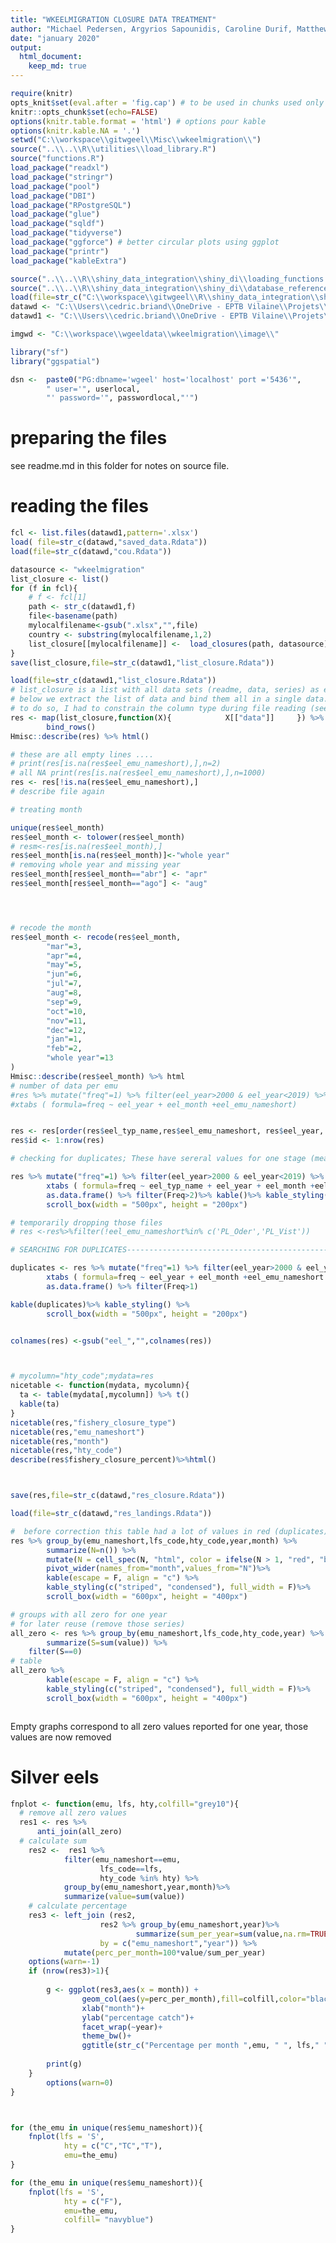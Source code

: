 ---
title: "WKEELMIGRATION CLOSURE DATA TREATMENT"
author: "Michael Pedersen, Argyrios Sapounidis, Caroline Durif, Matthew Gollock, Derek Evans, Cédric Briand"
date: "january 2020"
output: 
  html_document:
    keep_md: true
---

```{r launch, echo=FALSE, include=FALSE}
require(knitr)
opts_knit$set(eval.after = 'fig.cap') # to be used in chunks used only to plot pictures
knitr::opts_chunk$set(echo=FALSE)
options(knitr.table.format = 'html') # options pour kable
options(knitr.kable.NA = '.')
setwd("C:\\workspace\\gitwgeel\\Misc\\wkeelmigration\\")
source("..\\..\\R\\utilities\\load_library.R")
source("functions.R")
load_package("readxl")
load_package("stringr")
load_package("pool")
load_package("DBI")
load_package("RPostgreSQL")
load_package("glue")
load_package("sqldf")
load_package("tidyverse")
load_package("ggforce") # better circular plots using ggplot
load_package("printr")
load_package("kableExtra")

source("..\\..\\R\\shiny_data_integration\\shiny_di\\loading_functions.R")
source("..\\..\\R\\shiny_data_integration\\shiny_di\\database_reference.R") # extract_ref
load(file=str_c("C:\\workspace\\gitwgeel\\R\\shiny_data_integration\\shiny_di","\\common\\data\\init_data.Rdata"))  
datawd <- "C:\\Users\\cedric.briand\\OneDrive - EPTB Vilaine\\Projets\\GRISAM\\2020\\wkeemigration\\source\\"
datawd1 <- "C:\\Users\\cedric.briand\\OneDrive - EPTB Vilaine\\Projets\\GRISAM\\2020\\wkeemigration\\Treated closure\\"

imgwd <- "C:\\workspace\\wgeeldata\\wkeelmigration\\image\\"

library("sf")
library("ggspatial")

dsn <-  paste0("PG:dbname='wgeel' host='localhost' port ='5436'",
		" user='", userlocal,
		"' password='", passwordlocal,"'")
```

# preparing the files

see readme.md in this folder for notes on source file.


# reading the files


```{r readfiles, echo=FALSE, include=FALSE, eval=FALSE}
fcl <- list.files(datawd1,pattern='.xlsx')
load( file=str_c(datawd,"saved_data.Rdata"))
load(file=str_c(datawd,"cou.Rdata"))

datasource <- "wkeelmigration"
list_closure <- list()
for (f in fcl){
	# f <- fcl[1]
	path <- str_c(datawd1,f)	
	file<-basename(path)
	mylocalfilename<-gsub(".xlsx","",file)
	country <- substring(mylocalfilename,1,2)
	list_closure[[mylocalfilename]] <-	load_closures(path, datasource)
}
save(list_closure,file=str_c(datawd1,"list_closure.Rdata"))
```

```{r quality_analysis, echo=TRUE, include=TRUE}
load(file=str_c(datawd1,"list_closure.Rdata"))
# list_closure is a list with all data sets (readme, data, series) as elements of the list
# below we extract the list of data and bind them all in a single data.frame
# to do so, I had to constrain the column type during file reading (see functions.R)
res <- map(list_closure,function(X){			X[["data"]]		}) %>% 
		bind_rows()
Hmisc::describe(res) %>% html()

# these are all empty lines ....
# print(res[is.na(res$eel_emu_nameshort),],n=2)
# all NA print(res[is.na(res$eel_emu_nameshort),],n=1000)
res <- res[!is.na(res$eel_emu_nameshort),]
# describe file again

# treating month

unique(res$eel_month)
res$eel_month <- tolower(res$eel_month)
# resm<-res[is.na(res$eel_month),]
res$eel_month[is.na(res$eel_month)]<-"whole year"
# removing whole year and missing year
res$eel_month[res$eel_month=="abr"] <- "apr"
res$eel_month[res$eel_month=="ago"] <- "aug"




# recode the month
res$eel_month <- recode(res$eel_month, 
		"mar"=3, 
		"apr"=4, 
		"may"=5, 
		"jun"=6,
		"jul"=7,
		"aug"=8,
		"sep"=9,
		"oct"=10,
		"nov"=11,
		"dec"=12, 
		"jan"=1, 
		"feb"=2,
        "whole year"=13
)
Hmisc::describe(res$eel_month) %>% html
# number of data per emu
#res %>% mutate("freq"=1) %>% filter(eel_year>2000 & eel_year<2019) %>%
#xtabs ( formula=freq ~ eel_year + eel_month +eel_emu_nameshort)


res <- res[order(res$eel_typ_name,res$eel_emu_nameshort, res$eel_year, res$eel_month,res$eel_lfs_code,res$eel_hty_code),]
res$id <- 1:nrow(res)

# checking for duplicates; These have sereral values for one stage (means that they have more than 2 habitats types

res %>% mutate("freq"=1) %>% filter(eel_year>2000 & eel_year<2019) %>%
		xtabs ( formula=freq ~ eel_typ_name + eel_year + eel_month +eel_emu_nameshort +eel_lfs_code)%>%
		as.data.frame() %>% filter(Freq>2)%>% kable()%>% kable_styling() %>%
		scroll_box(width = "500px", height = "200px")

# temporarily dropping those files
# res <-res%>%filter(!eel_emu_nameshort%in% c('PL_Oder','PL_Vist'))

# SEARCHING FOR DUPLICATES-----------------------------------------------------------

duplicates <- res %>% mutate("freq"=1) %>% filter(eel_year>2000 & eel_year<2019) %>%
		xtabs ( formula=freq ~ eel_year + eel_month +eel_emu_nameshort +eel_lfs_code+eel_hty_code+eel_typ_name)%>%
		as.data.frame() %>% filter(Freq>1)

kable(duplicates)%>% kable_styling() %>%
		scroll_box(width = "500px", height = "200px")


colnames(res) <-gsub("eel_","",colnames(res))



# mycolumn="hty_code";mydata=res
nicetable <- function(mydata, mycolumn){
  ta <- table(mydata[,mycolumn]) %>% t()
  kable(ta)
}
nicetable(res,"fishery_closure_type")
nicetable(res,"emu_nameshort")
nicetable(res,"month")
nicetable(res,"hty_code")
describe(res$fishery_closure_percent)%>%html()



save(res,file=str_c(datawd,"res_closure.Rdata"))
```


```{r tables, echo=TRUE, include=TRUE, eval=FALSE}
load(file=str_c(datawd,"res_landings.Rdata"))

#  before correction this table had a lot of values in red (duplicates)
res %>%	group_by(emu_nameshort,lfs_code,hty_code,year,month) %>%
		summarize(N=n()) %>% 
		mutate(N = cell_spec(N, "html", color = ifelse(N > 1, "red", "black"),bold=ifelse(N > 1, T, F)))%>%
		pivot_wider(names_from="month",values_from="N")%>%
		kable(escape = F, align = "c") %>%
		kable_styling(c("striped", "condensed"), full_width = F)%>%
		scroll_box(width = "600px", height = "400px")

# groups with all zero for one year 
# for later reuse (remove those series)
all_zero <- res %>%	group_by(emu_nameshort,lfs_code,hty_code,year) %>%
		summarize(S=sum(value)) %>% 
    filter(S==0)
# table
all_zero %>%
		kable(escape = F, align = "c") %>%
		kable_styling(c("striped", "condensed"), full_width = F)%>%
		scroll_box(width = "600px", height = "400px")



```



Empty graphs correspond to all zero values reported for one year, those values are now removed

# Silver eels

```{r s, echo=TRUE, include=FALSE, eval=FALSE}



fnplot <- function(emu, lfs, hty,colfill="grey10"){
  # remove all zero values
  res1 <- res %>% 
	  anti_join(all_zero)
  # calculate sum
	res2 <-  res1 %>%
			filter(emu_nameshort==emu,
					lfs_code==lfs,
					hty_code %in% hty) %>%
			group_by(emu_nameshort,year,month)%>%
			summarize(value=sum(value))
	# calculate percentage
	res3 <- left_join (res2,					
					res2 %>% group_by(emu_nameshort,year)%>%		
							summarize(sum_per_year=sum(value,na.rm=TRUE)),
					by = c("emu_nameshort","year")) %>%	
			mutate(perc_per_month=100*value/sum_per_year) 
	options(warn=-1)
	if (nrow(res3)>1){
		
		g <- ggplot(res3,aes(x = month)) +
				geom_col(aes(y=perc_per_month),fill=colfill,color="black")+
				xlab("month")+
				ylab("percentage catch")+
				facet_wrap(~year)+
				theme_bw()+
				ggtitle(str_c("Percentage per month ",emu, " ", lfs," ",paste0(hty,collapse="+")))
		
		print(g)
	}
		options(warn=0)
}



for (the_emu in unique(res$emu_nameshort)){
	fnplot(lfs = 'S',
			hty = c("C","TC","T"),
			emu=the_emu)
}

for (the_emu in unique(res$emu_nameshort)){
	fnplot(lfs = 'S',
			hty = c("F"),
			emu=the_emu, 
			colfill= "navyblue")	
}
```
<!--  -->
<!-- # Glass eel -->
<!--  -->
<!-- ```{r g, echo=TRUE, include=TRUE} -->
<!-- res %>% filter(lfs_code=="G") %>% select(hty_code) %>% distinct() -->
<!-- for (the_emu in unique(res$emu_nameshort)){ -->
<!-- 	fnplot(lfs = 'G', -->
<!-- 			hty = c("T"), -->
<!-- 			emu=the_emu,  -->
<!-- 			colfill= "tomato1")	 -->
<!-- } -->
<!--  -->
<!-- for (the_emu in unique(res$emu_nameshort)){ -->
<!-- 	fnplot(lfs = 'G', -->
<!-- 			hty = c("F"), -->
<!-- 			emu=the_emu,  -->
<!-- 			colfill= "violetred")	 -->
<!-- } -->
<!--  -->
<!-- for (the_emu in unique(res$emu_nameshort)){ -->
<!-- 	fnplot(lfs = 'G', -->
<!-- 			hty = c("FTC"), -->
<!-- 			emu=the_emu,  -->
<!-- 			colfill= "firebrick")	 -->
<!-- } -->
<!--  -->
<!-- ``` -->
<!--  -->
<!--  -->
<!-- # Yellow -->
<!--  -->
<!-- ```{r y, echo=TRUE, include=TRUE} -->
<!-- res %>% filter(lfs_code=="Y") %>% select(hty_code) %>% distinct() -->
<!-- for (the_emu in unique(res$emu_nameshort)){ -->
<!-- 	fnplot(lfs = 'Y', -->
<!-- 			hty = c("C"), -->
<!-- 			emu=the_emu,  -->
<!-- 			colfill= "green")	 -->
<!-- } -->
<!--  -->
<!-- for (the_emu in unique(res$emu_nameshort)){ -->
<!-- 	fnplot(lfs = 'Y', -->
<!-- 			hty = c("F"), -->
<!-- 			emu=the_emu,  -->
<!-- 			colfill= "greenyellow")	 -->
<!-- } -->
<!--  -->
<!-- for (the_emu in unique(res$emu_nameshort)){ -->
<!-- 	fnplot(lfs = 'Y', -->
<!-- 			hty = c("T"), -->
<!-- 			emu=the_emu,  -->
<!-- 			colfill= "limegreen")	 -->
<!-- } -->
<!--  -->
<!-- for (the_emu in unique(res$emu_nameshort)){ -->
<!-- 	fnplot(lfs = 'Y', -->
<!-- 			hty = c("MO"), -->
<!-- 			emu=the_emu,  -->
<!-- 			colfill= "olivedrab")	 -->
<!-- } -->
<!--  -->
<!-- for (the_emu in unique(res$emu_nameshort)){ -->
<!-- 	fnplot(lfs = 'Y', -->
<!-- 			hty = c("FTC"), -->
<!-- 			emu=the_emu,  -->
<!-- 			colfill= "springgreen")	 -->
<!-- } -->
<!--  -->
<!-- ``` -->
<!--  -->
<!-- # Yellow silver -->
<!--  -->
<!-- ```{r ys, echo=TRUE, include=TRUE} -->
<!-- res %>% filter(lfs_code=="YS") %>% select(hty_code) %>% distinct() -->
<!-- for (the_emu in unique(res$emu_nameshort)){ -->
<!-- 	fnplot(lfs = 'YS', -->
<!-- 			hty = c("C"), -->
<!-- 			emu=the_emu,  -->
<!-- 			colfill= "plum")	 -->
<!-- } -->
<!--  -->
<!-- for (the_emu in unique(res$emu_nameshort)){ -->
<!-- 	fnplot(lfs = 'YS', -->
<!-- 			hty = c("F"), -->
<!-- 			emu=the_emu,  -->
<!-- 			colfill= "purple")	 -->
<!-- } -->
<!--  -->
<!-- for (the_emu in unique(res$emu_nameshort)){ -->
<!-- 	fnplot(lfs = 'YS', -->
<!-- 			hty = c("T"), -->
<!-- 			emu=the_emu,  -->
<!-- 			colfill= "magenta")	 -->
<!-- } -->
<!--  -->
<!-- for (the_emu in unique(res$emu_nameshort)){ -->
<!-- 	fnplot(lfs = 'YS', -->
<!-- 			hty = c("FTC"), -->
<!-- 			emu=the_emu,  -->
<!-- 			colfill= "violet")	 -->
<!-- } -->
<!--  -->
<!-- for (the_emu in unique(res$emu_nameshort)){ -->
<!-- 	fnplot(lfs = 'YS', -->
<!-- 			hty = c("TC"), -->
<!-- 			emu=the_emu,  -->
<!-- 			colfill= "hotpink")	 -->
<!-- } -->
<!-- ``` -->